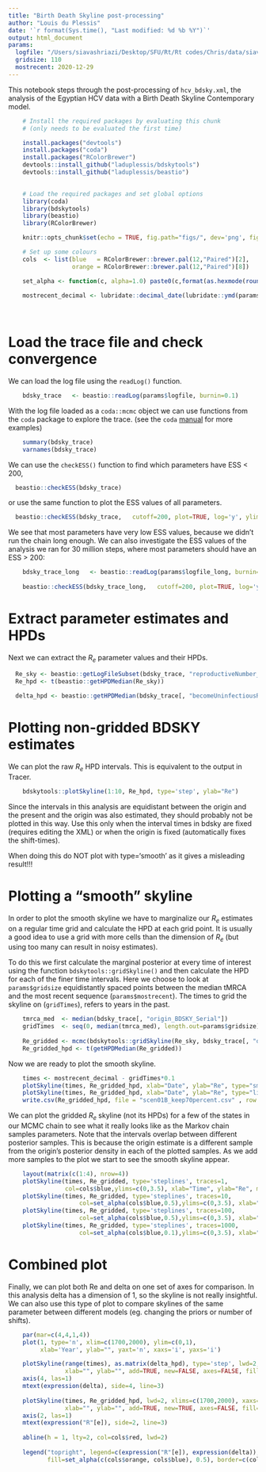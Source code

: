```yaml
---
title: "Birth Death Skyline post-processing"
author: "Louis du Plessis"
date: '`r format(Sys.time(), "Last modified: %d %b %Y")`'
output: html_document
params:
  logfile: "/Users/siavashriazi/Desktop/SFU/Rt/Rt codes/Chris/data/siavash-actualScens/Scen01B_keep70/1B_keep70.log"
  gridsize: 110
  mostrecent: 2020-12-29
---
```

This notebook steps through the post-processing of `hcv_bdsky.xml`, the analysis of the Egyptian HCV data with a Birth Death Skyline Contemporary model.


```r
    # Install the required packages by evaluating this chunk
    # (only needs to be evaluated the first time)

    install.packages("devtools")
    install.packages("coda")
    install.packages("RColorBrewer")
    devtools::install_github("laduplessis/bdskytools")
    devtools::install_github("laduplessis/beastio")
 
```


```r

    # Load the required packages and set global options 
    library(coda)
    library(bdskytools)
    library(beastio)
    library(RColorBrewer)

    knitr::opts_chunk$set(echo = TRUE, fig.path="figs/", dev='png', fig.width=7, fig.height=5)

    # Set up some colours
    cols  <- list(blue   = RColorBrewer::brewer.pal(12,"Paired")[2], 
                  orange = RColorBrewer::brewer.pal(12,"Paired")[8])

    set_alpha <- function(c, alpha=1.0) paste0(c,format(as.hexmode(round(alpha*255)), width=2))
    
    mostrecent_decimal <- lubridate::decimal_date(lubridate::ymd(params$mostrecent))
    
  
```

# Load the trace file and check convergence

We can load the log file using the `readLog()` function. 

```r
    bdsky_trace   <- beastio::readLog(params$logfile, burnin=0.1)
```

With the log file loaded as a `coda::mcmc` object we can use functions from 
the `coda` package to explore the trace. (see the `coda` [manual](https://cran.r-project.org/web/packages/coda/index.html) for more examples) 

```r
    summary(bdsky_trace)
    varnames(bdsky_trace)
```

We can use the `checkESS()` function to find which parameters have ESS < 200,

```r
  beastio::checkESS(bdsky_trace)
```

or use the same function to plot the ESS values of all parameters.

```r
  beastio::checkESS(bdsky_trace,   cutoff=200, plot=TRUE, log='y', ylim=c(1,10000), title="All parameters", plot.grid=TRUE)
```

We see that most parameters have very low ESS values, because we didn't run the chain long enough. We can also investigate the ESS values of the analysis we ran for 30 million steps, where most parameters should have an ESS > 200:

```r
    bdsky_trace_long   <- beastio::readLog(params$logfile_long, burnin=0.1)
    
    beastio::checkESS(bdsky_trace_long,   cutoff=200, plot=TRUE, log='y', ylim=c(1,10000), title="All parameters", plot.grid=TRUE)


```

# Extract parameter estimates and HPDs

Next we can extract the $R_e$ parameter values and their HPDs. 

```r
  Re_sky <- beastio::getLogFileSubset(bdsky_trace, "reproductiveNumber_BDSKY_Serial")
  Re_hpd <- t(beastio::getHPDMedian(Re_sky))
  
  delta_hpd <- beastio::getHPDMedian(bdsky_trace[, "becomeUninfectiousRate_BDSKY_Serial"])
```


# Plotting non-gridded BDSKY estimates
We can plot the raw $R_e$ HPD intervals. This is equivalent to the output in Tracer.

```r
    bdskytools::plotSkyline(1:10, Re_hpd, type='step', ylab="Re")
```

Since the intervals in this analysis are equidistant between the origin and the present 
and the origin was also estimated, they should probably not be plotted in this way. 
Use this only when the interval times in bdsky are fixed (requires editing the XML)
or when the origin is fixed (automatically fixes the shift-times).

When doing this do NOT plot with type='smooth' as it gives a misleading result!!!



# Plotting a "smooth" skyline

In order to plot the smooth skyline we have to marginalize our
$R_e$ estimates on a regular time grid and calculate the
HPD at each grid point. It is usually a good idea to use a grid with more
cells than the dimension of $R_e$ (but using too many can result in noisy estimates). 

To do this we first calculate the marginal posterior at every time of interest using the
function `bdskytools::gridSkyline()` and then calculate the HPD for each of
the finer time intervals. Here we choose to look at `params$gridsize` equidistantly spaced 
points between the median tMRCA and the most recent sequence (`params$mostrecent`). 
The times to grid the skyline on (`gridTimes`), refers to years in the past. 

```r
    tmrca_med  <- median(bdsky_trace[, "origin_BDSKY_Serial"])
    gridTimes  <- seq(0, median(tmrca_med), length.out=params$gridsize)  
    
    Re_gridded <- mcmc(bdskytools::gridSkyline(Re_sky, bdsky_trace[, "origin_BDSKY_Serial"], gridTimes))
    Re_gridded_hpd <- t(getHPDMedian(Re_gridded))
```

Now we are ready to plot the smooth skyline.

```r
    times <- mostrecent_decimal - gridTimes*0.1
    plotSkyline(times, Re_gridded_hpd, xlab="Date", ylab="Re", type="smooth")   
    plotSkyline(times, Re_gridded_hpd, xlab="Date", ylab="Re", type="lines")  
    write.csv(Re_gridded_hpd, file = "scen01B_keep70percent.csv" , row.names = TRUE)
```

We can plot the gridded $R_e$ skyline (not its HPDs) for a
few of the states in our MCMC chain to see what it really looks like as the Markov
chain samples parameters. Note that the intervals overlap between
different posterior samples. This is because the origin estimate is a different sample from the origin's 
posterior density in each of the plotted samples. As we add more samples to the plot we start
to see the smooth skyline appear.

```r
    layout(matrix(c(1:4), nrow=4))
    plotSkyline(times, Re_gridded, type='steplines', traces=1, 
                col=cols$blue,ylims=c(0,3.5), xlab="Time", ylab="Re", main="1 random sample")
    plotSkyline(times, Re_gridded, type='steplines', traces=10, 
                    col=set_alpha(cols$blue,0.5),ylims=c(0,3.5), xlab="Time", ylab="Re", main="10 random samples")
    plotSkyline(times, Re_gridded, type='steplines', traces=100, 
                    col=set_alpha(cols$blue,0.5),ylims=c(0,3.5), xlab="Time", ylab="Re", main="100 random samples")
    plotSkyline(times, Re_gridded, type='steplines', traces=1000, 
                    col=set_alpha(cols$blue,0.1),ylims=c(0,3.5), xlab="Time", ylab="Re", main="1000 random samples")

```


# Combined plot

Finally, we can plot both Re and delta on one set of axes for comparison. In this analysis delta has a dimension of 1, so the skyline is not really insightful. We can also use this type of plot to compare skylines of the same parameter between different models (eg. changing the priors or number of shifts).


```r

    par(mar=c(4,4,1,4))
    plot(1, type='n', xlim=c(1700,2000), ylim=c(0,1), 
         xlab='Year', ylab="", yaxt='n', xaxs='i', yaxs='i')

    plotSkyline(range(times), as.matrix(delta_hpd), type='step', lwd=2, 
                xlab="", ylab="", add=TRUE, new=FALSE, axes=FALSE, fill=set_alpha(cols$blue, 0.5), col=cols$blue)
    axis(4, las=1)
    mtext(expression(delta), side=4, line=3)
    
    plotSkyline(times, Re_gridded_hpd, lwd=2, xlims=c(1700,2000), xaxs='i', yaxs='i', 
                xlab="", ylab="", add=TRUE, new=TRUE, axes=FALSE, fill=set_alpha(cols$orange, 0.5), col=cols$orange)   
    axis(2, las=1)
    mtext(expression("R"[e]), side=2, line=3)
    
    abline(h = 1, lty=2, col=cols$red, lwd=2)
    
    legend("topright", legend=c(expression("R"[e]), expression(delta)), bty='n',
           fill=set_alpha(c(cols$orange, cols$blue), 0.5), border=c(cols$orange, cols$blue))
    
    

```


